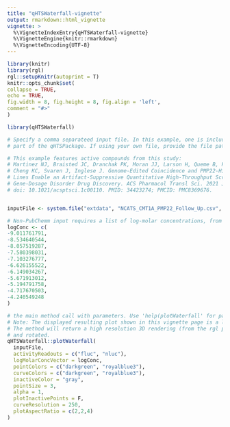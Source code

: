 ```yaml
---
title: "qHTSWaterfall-vignette"
output: rmarkdown::html_vignette
vignette: >
  %\VignetteIndexEntry{qHTSWaterfall-vignette}
  %\VignetteEngine{knitr::rmarkdown}
  %\VignetteEncoding{UTF-8}
---
```


```r
library(knitr)
library(rgl)
rgl::setupKnitr(autoprint = T)
knitr::opts_chunk$set(
collapse = TRUE,
echo = TRUE,
fig.width = 8, fig.height = 8, fig.align = 'left',
comment = "#>"
)
```

```r
library(qHTSWaterfall)

# Specify a comma separateed input file. In this example, one is included as 
# part of the qHTSPackage. If using your own file, provide the file path here.

# This example features active compounds from this study:
# Martinez NJ, Braisted JC, Dranchak PK, Moran JJ, Larson H, Queme B, Pak E, Dutra A, Rai G, 
# Cheng KC, Svaren J, Inglese J. Genome-Edited Coincidence and PMP22-HiBiT Fusion Reporter Cell 
# Lines Enable an Artifact-Suppressive Quantitative High-Throughput Screening Strategy for PMP22
# Gene-Dosage Disorder Drug Discovery. ACS Pharmacol Transl Sci. 2021 Jun 10;4(4):1422-1436.
# doi: 10.1021/acsptsci.1c00110. PMID: 34423274; PMCID: PMC8369676.


inputFile <- system.file("extdata", "NCATS_CMT1A_PMP22_Follow_Up.csv", package="qHTSWaterfall")

# Non-PubChemm input requires a list of log-molar concentrations, from low to high #concentration.
logConc <- c(
-9.011761791,
-8.534640544,
-8.057519287,
-7.580398031,
-7.103276777,
-6.626155522,
-6.149034267,
-5.671913012,
-5.194791758,
-4.717670503,
-4.240549248
)

# the main method call with parameters. Use 'help(plotWaterfall' for parameter descriptions.)
# Note: The displayed resulting plot shown in this vignette page is a low resolution static image.
# The method will return a high resolution 3D rendering (from the rgl package) that can be resized
# and rotated.
qHTSWaterfall::plotWaterfall(
  inputFile,
  activityReadouts = c("fluc", "nluc"),
  logMolarConcVector = logConc,
  pointColors = c("darkgreen", "royalblue3"),
  curveColors = c("darkgreen", "royalblue3"),
  inactiveColor = "gray",
  pointSize = 3,
  alpha = 1,
  plotInactivePoints = F,
  curveResolution = 250,
  plotAspectRatio = c(2,2,4)
)
```
